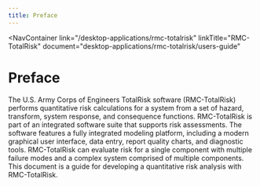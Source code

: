 ```yaml
---
title: Preface
---
```



<NavContainer 
  link="/desktop-applications/rmc-totalrisk"
  linkTitle="RMC-TotalRisk" 
  document="desktop-applications/rmc-totalrisk/users-guide"
></NavContainer>

# Preface

The U.S. Army Corps of Engineers TotalRisk software (RMC-TotalRisk) performs quantitative risk calculations for a system from a set of hazard,
transform, system response, and consequence functions. RMC-TotalRisk is part of an integrated software suite that supports risk assessments.
The software features a fully integrated modeling platform, including a modern graphical user interface, data entry, report quality charts, and
diagnostic tools. RMC-TotalRisk can evaluate risk for a single component with multiple failure modes and a complex system comprised of multiple
components. This document is a guide for developing a quantitative risk analysis with RMC-TotalRisk.
